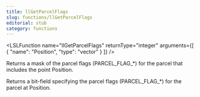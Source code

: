 ```yaml
---
title: llGetParcelFlags
slug: functions/llGetParcelFlags
editorial: stub
category: functions
---
```


<LSLFunction
	name="llGetParcelFlags"
	returnType="integer"
	arguments={[
	{
		"name": "Position",
		"type": "vector"
	}
]}
/>

Returns a mask of the parcel flags (PARCEL_FLAG_*) for the parcel that includes the point Position.

Returns a bit-field specifying the parcel flags (PARCEL_FLAG_*) for the parcel at Position.
